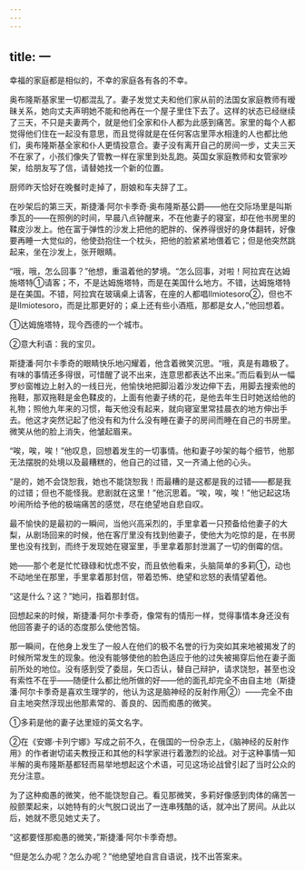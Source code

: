 ```yaml
---
---
---
```

title: 一
---



幸福的家庭都是相似的，不幸的家庭各有各的不幸。

奥布隆斯基家里一切都混乱了。妻子发觉丈夫和他们家从前的法国女家庭教师有暧昧关系，她向丈夫声明她不能和他再在一个屋子里住下去了。这样的状态已经继续了三天，不只是夫妻两个，就是他们全家和仆人都为此感到痛苦。家里的每个人都觉得他们住在一起没有意思，而且觉得就是在任何客店里萍水相逢的人也都比他们，奥布隆斯基全家和仆人更情投意合。妻子没有离开自己的房间一步，丈夫三天不在家了，小孩们像失了管教一样在家里到处乱跑。英国女家庭教师和女管家吵架，给朋友写了信，请替她找一个新的位置。

厨师昨天恰好在晚餐时走掉了，厨娘和车夫辞了工。

在吵架后的第三天，斯捷潘·阿尔卡季奇·奥布隆斯基公爵——他在交际场里是叫斯季瓦的——在照例的时间，早晨八点钟醒来，不在他妻子的寝室，却在他书房里的鞣皮沙发上。他在富于弹性的沙发上把他的肥胖的、保养得很好的身体翻转，好像要再睡一大觉似的，他使劲抱住一个枕头，把他的脸紧紧地偎着它；但是他突然跳起来，坐在沙发上，张开眼睛。

“哦，哦，怎么回事？”他想，重温着他的梦境。“怎么回事，对啦！阿拉宾在达姆施塔特①请客；不，不是达姆施塔特，而是在美国什么地方。不错，达姆施塔特是在美国。不错，阿拉宾在玻璃桌上请客，在座的人都唱Ilmiotesoro②，但也不是Ilmiotesoro，而是比那更好的；桌上还有些小酒瓶，那都是女人，”他回想着。



①达姆施塔特，现今西德的一个城市。

②意大利语：我的宝贝。

斯捷潘·阿尔卡季奇的眼睛快乐地闪耀着，他含着微笑沉思。“哦，真是有趣极了。有味的事情还多得很，可惜醒了说不出来，连意思都表达不出来。”而后看到从一幅罗纱窗帷边上射入的一线日光，他愉快地把脚沿着沙发边伸下去，用脚去搜索他的拖鞋，那双拖鞋是金色鞣皮的，上面有他妻子绣的花，是他去年生日时她送给他的礼物；照他九年来的习惯，每天他没有起来，就向寝室里常挂晨衣的地方伸出手去。他这才突然记起了他没有和为什么没有睡在妻子的房间而睡在自己的书房里。微笑从他的脸上消失，他皱起眉来。

“唉，唉，唉！”他叹息，回想着发生的一切事情。他和妻子吵架的每个细节，他那无法摆脱的处境以及最糟糕的，他自己的过错，又一齐涌上他的心头。

“是的，她不会饶恕我，她也不能饶恕我！而最糟的是这都是我的过错——都是我的过错；但也不能怪我。悲剧就在这里！”他沉思着。“唉，唉，唉！”他记起这场吵闹所给予他的极端痛苦的感觉，尽在绝望地自悲自叹。

最不愉快的是最初的一瞬间，当他兴高采烈的，手里拿着一只预备给他妻子的大梨，从剧场回来的时候，他在客厅里没有找到他妻子，使他大为吃惊的是，在书房里也没有找到，而终于发现她在寝室里，手里拿着那封泄漏了一切的倒霉的信。

她——那个老是忙忙碌碌和忧虑不安，而且依他看来，头脑简单的多莉①，动也不动地坐在那里，手里拿着那封信，带着恐怖、绝望和忿怒的表情望着他。

“这是什么？这？”她问，指着那封信。

回想起来的时候，斯捷潘·阿尔卡季奇，像常有的情形一样，觉得事情本身还没有他回答妻子的话的态度那么使他苦恼。

那一瞬间，在他身上发生了一般人在他们的极不名誉的行为突如其来地被揭发了的时候所常发生的现象。他没有能够使他的脸色适应于他的过失被揭穿后他在妻子面前所处的地位。没有感到受了委屈，矢口否认，替自己辩护，请求饶恕，甚至也没有索性不在乎——随便什么都比他所做的好——他的面孔却完全不由自主地（斯捷潘·阿尔卡季奇是喜欢生理学的，他认为这是脑神经的反射作用②）——完全不由自主地突然浮现出他那素常的、善良的、因而痴愚的微笑。



①多莉是他的妻子达里娅的英文名字。

②在《安娜·卡列宁娜》写成之前不久，在俄国的一份杂志上，《脑神经的反射作用》的作者谢切诺夫教授正和其他的科学家进行着激烈的论战。对于这种事情一知半解的奥布隆斯基都轻而易举地想起这个术语，可见这场论战曾引起了当时公众的充分注意。

为了这种痴愚的微笑，他不能饶恕自己。看见那微笑，多莉好像感到肉体的痛苦一般颤栗起来，以她特有的火气脱口说出了一连串残酷的话，就冲出了房间。从此以后，她就不愿见她丈夫了。

“这都要怪那痴愚的微笑，”斯捷潘·阿尔卡季奇想。

“但是怎么办呢？怎么办呢？”他绝望地自言自语说，找不出答案来。